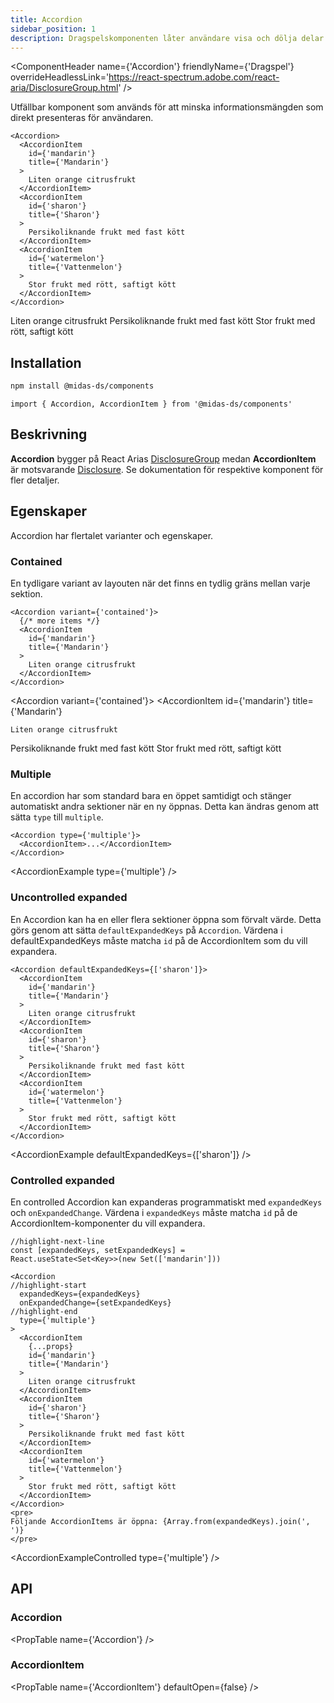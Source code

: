 ```yaml
---
title: Accordion
sidebar_position: 1
description: Dragspelskomponenten låter användare visa och dölja delar av relaterat innehåll på en sida.
---
```



<ComponentHeader
  name={'Accordion'}
  friendlyName={'Dragspel'}
  overrideHeadlessLink='https://react-spectrum.adobe.com/react-aria/DisclosureGroup.html'
/>

Utfällbar komponent som används för att minska informationsmängden som direkt presenteras för användaren.

```tsx
<Accordion>
  <AccordionItem
    id={'mandarin'}
    title={'Mandarin'}
  >
    Liten orange citrusfrukt
  </AccordionItem>
  <AccordionItem
    id={'sharon'}
    title={'Sharon'}
  >
    Persikoliknande frukt med fast kött
  </AccordionItem>
  <AccordionItem
    id={'watermelon'}
    title={'Vattenmelon'}
  >
    Stor frukt med rött, saftigt kött
  </AccordionItem>
</Accordion>
```

<div className={'card'}>
  <Accordion>
    <AccordionItem
      id={'mandarin'}
      title={'Mandarin'}
    >
      Liten orange citrusfrukt
    </AccordionItem>
    <AccordionItem
      id={'sharon'}
      title={'Sharon'}
    >
      Persikoliknande frukt med fast kött
    </AccordionItem>
    <AccordionItem
      id={'watermelon'}
      title={'Vattenmelon'}
    >
      Stor frukt med rött, saftigt kött
    </AccordionItem>
  </Accordion>
</div>

## Installation

```bash npm2yarn
npm install @midas-ds/components
```

```tsx
import { Accordion, AccordionItem } from '@midas-ds/components'
```

## Beskrivning

**Accordion** bygger på React Arias [DisclosureGroup](https://react-spectrum.adobe.com/react-aria/DisclosureGroup.html)
medan **AccordionItem** är motsvarande [Disclosure](https://react-spectrum.adobe.com/react-aria/Disclosure.html). Se
dokumentation för respektive komponent för fler detaljer.

## Egenskaper

Accordion har flertalet varianter och egenskaper.

### Contained

En tydligare variant av layouten när det finns en tydlig gräns mellan varje sektion.

```tsx
<Accordion variant={'contained'}>
  {/* more items */}
  <AccordionItem
    id={'mandarin'}
    title={'Mandarin'}
  >
    Liten orange citrusfrukt
  </AccordionItem>
</Accordion>
```

<Accordion variant={'contained'}>
  <AccordionItem
    id={'mandarin'}
    title={'Mandarin'}
  >
    Liten orange citrusfrukt
  </AccordionItem>
  <AccordionItem
    id={'sharon'}
    title={'Sharon'}
  >
    Persikoliknande frukt med fast kött
  </AccordionItem>
  <AccordionItem
    id={'watermelon'}
    title={'Vattenmelon'}
  >
    Stor frukt med rött, saftigt kött
  </AccordionItem>
</Accordion>

### Multiple

En accordion har som standard bara en öppet samtidigt och stänger automatiskt andra sektioner när en ny öppnas.
Detta kan ändras genom att sätta `type` till `multiple`.

```tsx title="multiple"
<Accordion type={'multiple'}>
  <AccordionItem>...</AccordionItem>
</Accordion>
```

<AccordionExample type={'multiple'} />

### Uncontrolled expanded

En Accordion kan ha en eller flera sektioner öppna som förvalt värde. Detta görs genom att sätta `defaultExpandedKeys`
på `Accordion`. Värdena i defaultExpandedKeys måste matcha `id` på de AccordionItem som du vill expandera.

```tsx title='uncontrolled'
<Accordion defaultExpandedKeys={['sharon']}>
  <AccordionItem
    id={'mandarin'}
    title={'Mandarin'}
  >
    Liten orange citrusfrukt
  </AccordionItem>
  <AccordionItem
    id={'sharon'}
    title={'Sharon'}
  >
    Persikoliknande frukt med fast kött
  </AccordionItem>
  <AccordionItem
    id={'watermelon'}
    title={'Vattenmelon'}
  >
    Stor frukt med rött, saftigt kött
  </AccordionItem>
</Accordion>
```

<AccordionExample defaultExpandedKeys={['sharon']} />

### Controlled expanded

En controlled Accordion kan expanderas programmatiskt med `expandedKeys` och `onExpandedChange`.
Värdena i `expandedKeys` måste matcha `id` på de AccordionItem-komponenter du vill expandera.
```tsx
//highlight-next-line
const [expandedKeys, setExpandedKeys] =
React.useState<Set<Key>>(new Set(['mandarin']))

<Accordion
//highlight-start
  expandedKeys={expandedKeys}
  onExpandedChange={setExpandedKeys}
//highlight-end
  type={'multiple'}
>
  <AccordionItem
    {...props}
    id={'mandarin'}
    title={'Mandarin'}
  >
    Liten orange citrusfrukt
  </AccordionItem>
  <AccordionItem
    id={'sharon'}
    title={'Sharon'}
  >
    Persikoliknande frukt med fast kött
  </AccordionItem>
  <AccordionItem
    id={'watermelon'}
    title={'Vattenmelon'}
  >
    Stor frukt med rött, saftigt kött
  </AccordionItem>
</Accordion>
<pre>
Följande AccordionItems är öppna: {Array.from(expandedKeys).join(', ')}
</pre>
```
<AccordionExampleControlled type={'multiple'} />

## API

### Accordion

<PropTable name={'Accordion'} />

### AccordionItem

<PropTable
  name={'AccordionItem'}
  defaultOpen={false}
/>
